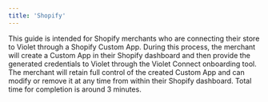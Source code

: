 ```yaml
---
title: 'Shopify'
---
```

This guide is intended for Shopify merchants who are connecting their store to Violet through a Shopify Custom App. During this process, the merchant will create a Custom App in their Shopify dashboard and then provide the generated credentials to Violet through the Violet Connect onboarding tool. The merchant will retain full control of the created Custom App and can modify or remove it at any time from within their Shopify dashboard. Total time for completion is around 3 minutes.
